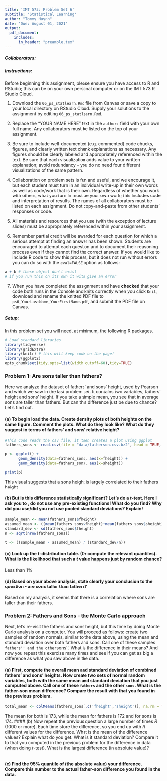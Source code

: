 ```yaml
---
title: 'IMT 573: Problem Set 6'
subtitle: 'Statistical Learning'
author: "Tommy Huynh"
date: 'Due: August 01, 2021'
output: 
  pdf_document:
    includes:
      in_header: "preamble.tex"
---
```


##### Collaborators: <!-- BE SURE TO LIST ALL COLLABORATORS HERE! -->


##### Instructions:

Before beginning this assignment, please ensure you have access to R and RStudio; this can be on your own personal computer or on the IMT 573 R Studio Cloud. 

1. Download the `06_ps_statlearn.Rmd` file from Canvas or save a copy to your local directory on RStudio Cloud. Supply your solutions to the assignment by editing `06_ps_statlearn.Rmd`. 

2. Replace the "YOUR NAME HERE" text in the `author:` field with your own full name. Any collaborators must be listed on the top of your assignment. 

3. Be sure to include well-documented (e.g. commented) code chucks, figures, and clearly written text chunk explanations as necessary. Any figures should be clearly labeled and appropriately referenced within the text. Be sure that each visualization adds value to your written explanation; avoid redundancy -- you do no need four different visualizations of the same pattern.

4.  Collaboration on problem sets is fun and useful, and we encourage it, but each student must turn in an individual write-up in their own words as well as code/work that is their own.  Regardless of whether you work with others, what you turn in must be your own work; this includes code and interpretation of results. The names of all collaborators must be listed on each assignment. Do not copy-and-paste from other students' responses or code.

5. All materials and resources that you use (with the exception of lecture slides) must be appropriately referenced within your assignment.  

6. Remember partial credit will be awarded for each question for which a serious attempt at finding an answer has been shown. Students are \emph{strongly} encouraged to attempt each question and to document their reasoning process even if they cannot find the correct answer. If you would like to include R code to show this process, but it does not run without errors you can do so with the `eval=FALSE` option as follows:

```r
a + b # these object don't exist 
# if you run this on its own it with give an error
```

7. When you have completed the assignment and have **checked** that your code both runs in the Console and knits correctly when you click `Knit`, download and rename the knitted PDF file to `ps6_YourLastName_YourFirstName.pdf`, and submit the PDF file on Canvas.

##### Setup: 

In this problem set you will need, at minimum, the following R packages.

```r
# Load standard libraries
library(tidyverse)
library(gridExtra)
library(knitr) # this will keep code on the page!
library(ggplot2)
opts_chunk$set(tidy.opts=list(width.cutoff=60),tidy=TRUE)
```

### Problem 1: Are sons taller than fathers? 

Here we analyze the dataset of fathers' and sons' height, used by Pearson and which we saw in the last problem set.  It contains two variables, fathers' height and sons' height. If you take a simple mean, you see that in average sons are taller than fathers.  But can this difference just be due to chance? Let's find out.

#### (a) To begin load the \texttt{fatherson.csv.bz2} data. Create density plots of both heights on the same figure.  Comment the plots.  What do they look like?  What do they suggest in terms of fathers' and sons' relative height?
```r
#This code reads the csv file, it then creates a plot using ggplot 
fathers_sons <- read.csv(file = "data/fatherson.csv.bz2", head = TRUE, sep='\t')

p <- ggplot() +
      geom_density(data=fathers_sons, aes(x=fheight)) + 
      geom_density(data=fathers_sons, aes(x=sheight)) 

print(p)

```
This visual suggests that a sons height is largely correlated to their fathers height 

#### (b) But is this difference statistically significant?  Let's do a $t$-test.  Here I ask you to \emph{compute yourself the $t$-value}, do not use any pre-existing functions!  What do you find? Why did you use/did you not use pooled standard deviations?  Explain!
```r
sample_mean <- mean(fathers_sons$fheight)
assumed_mean <- ((mean(fathers_sons$fheight)+mean(fathers_sons$sheight))/2)
standard_dev <- sd(fathers_sons$fheight)
n <- sqrt(nrow(fathers_sons))

t <- ((sample_mean - assumed_mean) / (standard_dev/n))
```

\textcolor{blue}{Hint: read OIS 7.3}

#### (c) Look up the $t$-distribution table.  (Or compute the relevant quantiles).  What is the likelihood that such a $t$ value happens just by random chance? \textcolor{blue}{Hint: be sure to consider the \emph{degrees of freedom} in current case carefully!}
Less than 1%

#### (d) Based on your above analysis, state clearly your conclusion to the question - are sons taller than fathers? 
Based on my analysis, it seems that there is a correlation where sons are taller than their fathers. 

### Problem 2: Fathers and Sons - the Monte Carlo approach

Next, let's re-visit the fathers and sons height, but this time by doing Monte Carlo analysis on a computer.  You will proceed as follows: create two samples of random normals, similar to the data above, using the mean and standard deviation over both fathers and sons.  Call one of these samples ``fathers'' and the other ``sons''.  What is the difference in their means?  And now you repeat this exercise many times and see if you can get as big a difference as what you saw above in the data.

#### (a) First, compute the overall mean and standard deviation of combined fathers' and sons' heights. Now create two sets of normal random variables, both with the same mean and standard deviation that you just computed above.  Call one of  these `fathers` and the other `sons`. What is the father-son mean difference?  Compare the result with that you found in the previous problem.
```r
total_mean <- colMeans(fathers_sons[,c('fheight','sheight')], na.rm = TRUE)
```
The mean for both is 173, while the mean for fathers is 172 and for sons is 174. 
#### (b) Now repeat the previous question a large number of times $R$ (1000 or more).  Each time store the difference, so you end up with $R$ different values for the difference. What is the mean of the difference values?  Explain what do you get.  What is it standard deviation?  Compare it to that you computed in the previous problem for the difference in data (when doing $t$-test). What is the largest difference (in absolute value)?
```r

```

#### (c) Find the 95\% quantile of (the absolute value) your difference. Compare this number to the actual father-son difference you found in the data.
\textcolor{blue}{Hint: use the R function \texttt{quantile} for this.}
```r

```